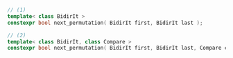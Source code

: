 ```cpp
// (1)
template< class BidirIt >
constexpr bool next_permutation( BidirIt first, BidirIt last );

// (2)
template< class BidirIt, class Compare >
constexpr bool next_permutation( BidirIt first, BidirIt last, Compare comp );
```
